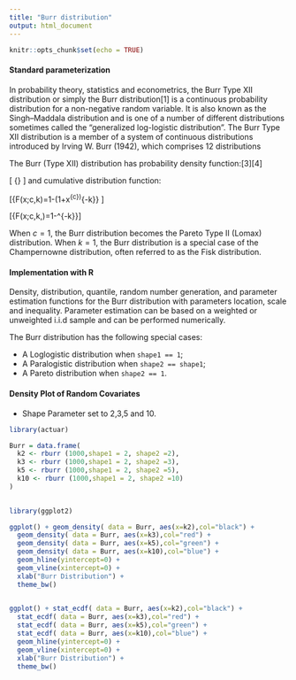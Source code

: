 ```yaml
---
title: "Burr distribution"
output: html_document
---
```


```r
knitr::opts_chunk$set(echo = TRUE)
```

#### Standard parameterization

In probability theory, statistics and econometrics, the Burr Type XII distribution or simply the Burr distribution[1] is a continuous probability distribution for a non-negative random variable. It is also known as the Singh–Maddala distribution and is one of a number of different distributions sometimes called the "generalized log-logistic distribution". The Burr Type XII distribution is a member of a system of continuous distributions introduced by Irving W. Burr (1942), which comprises 12 distributions

The Burr (Type XII) distribution has probability density function:[3][4]

\[ {\displaystyle {\begin{aligned}f(x;c,k)&=ck{\frac {x^{c-1}}{(1+x^{c})^{k+1}}}\\[6pt]f(x;c,k,\lambda )&={\frac {ck}{\lambda }}\left({\frac {x}{\lambda }}\right)^{c-1}\left[1+\left({\frac {x}{\lambda }}\right)^{c}\right]^{-k-1}\end{aligned}}} \]
and cumulative distribution function:

\[{\displaystyle F(x;c,k)=1-\left(1+x^{c}\right)^{-k}} \]

\[{\displaystyle F(x;c,k,\lambda )=1-\left[1+\left({\frac {x}{\lambda }}\right)^{c}\right]^{-k}}\]

When $c = 1$, the Burr distribution becomes the Pareto Type II (Lomax) distribution. 
When $k = 1$, the Burr distribution is a special case of the Champernowne distribution, often referred to as the Fisk distribution.

#### Implementation with R

Density, distribution, quantile, random number generation, and parameter estimation functions for the Burr distribution with parameters location, scale and inequality. Parameter estimation can be based on a weighted or unweighted i.i.d sample and can be performed numerically.


The Burr distribution has the following special cases:

* A Loglogistic distribution when ``shape1 == 1``;
* A Paralogistic distribution when ``shape2 == shape1``;
* A Pareto distribution when ``shape2 == 1``.


#### Density Plot of Random Covariates




 * Shape Parameter set to 2,3,5 and 10.

```r
library(actuar)

Burr = data.frame(
  k2 <- rburr (1000,shape1 = 2, shape2 =2),
  k3 <- rburr (1000,shape1 = 2, shape2 =3),
  k5 <- rburr (1000,shape1 = 2, shape2 =5),
  k10 <- rburr (1000,shape1 = 2, shape2 =10)
)
  
```

```r

library(ggplot2)

ggplot() + geom_density( data = Burr, aes(x=k2),col="black") + 
  geom_density( data = Burr, aes(x=k3),col="red") +
  geom_density( data = Burr, aes(x=k5),col="green") + 
  geom_density( data = Burr, aes(x=k10),col="blue") + 
  geom_hline(yintercept=0) + 
  geom_vline(xintercept=0) + 
  xlab("Burr Distribution") + 
  theme_bw()
  

```

```r
ggplot() + stat_ecdf( data = Burr, aes(x=k2),col="black") + 
  stat_ecdf( data = Burr, aes(x=k3),col="red") +
  stat_ecdf( data = Burr, aes(x=k5),col="green") + 
  stat_ecdf( data = Burr, aes(x=k10),col="blue") + 
  geom_hline(yintercept=0) + 
  geom_vline(xintercept=0) + 
  xlab("Burr Distribution") + 
  theme_bw()

```

